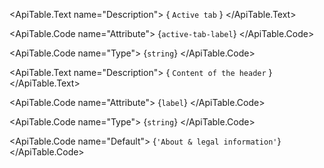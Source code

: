<ApiTable id="property-activeTabLabel">
  <ApiTable.PropertyHeader name="activeTabLabel" singleFramework="">
  </ApiTable.PropertyHeader>

  <ApiTable.Text name="Description">
    { `Active tab` }
  </ApiTable.Text>

  <ApiTable.Code name="Attribute">
    {`active-tab-label`}
  </ApiTable.Code>

  <ApiTable.Code name="Type">
   {`string`}
  </ApiTable.Code>


</ApiTable>
<ApiTable id="property-label">
  <ApiTable.PropertyHeader name="label" singleFramework="">
  </ApiTable.PropertyHeader>

  <ApiTable.Text name="Description">
    { `Content of the header` }
  </ApiTable.Text>

  <ApiTable.Code name="Attribute">
    {`label`}
  </ApiTable.Code>

  <ApiTable.Code name="Type">
   {`string`}
  </ApiTable.Code>

  <ApiTable.Code name="Default">
    {`'About & legal information'`}
  </ApiTable.Code>

</ApiTable>
